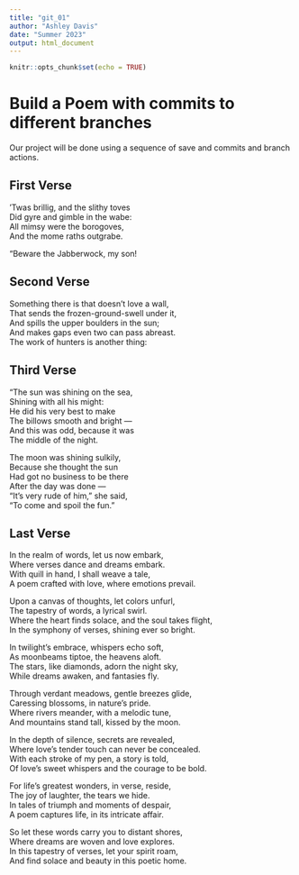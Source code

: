 ```yaml
---
title: "git_01"
author: "Ashley Davis"
date: "Summer 2023"
output: html_document
---
```


```r
knitr::opts_chunk$set(echo = TRUE)
```
# Build a Poem with commits to different branches
Our project will be done using a sequence of save and commits and branch actions.
<!-- Do not modify or change any text in "!--" bracketed areas such as this --- these are instructions to
you, if you change any of this the git program will notice it and compromise your git merging strategy !-->

## First Verse 
<!--Put the first five lines of a poem by Lewis Carrol in this section!-->

’Twas brillig, and the slithy toves  
      Did gyre and gimble in the wabe:  
All mimsy were the borogoves,  
      And the mome raths outgrabe.  

“Beware the Jabberwock, my son!  

## Second Verse
<!--Put the first five lines of a poem by Robert Frost here!-->

Something there is that doesn’t love a wall,  
That sends the frozen-ground-swell under it,  
And spills the upper boulders in the sun;  
And makes gaps even two can pass abreast.  
The work of hunters is another thing:   

## Third Verse
<!--Put the first two verses of The Walrus and the Carpenter here!-->

"The sun was shining on the sea,  
      Shining with all his might:  
He did his very best to make  
      The billows smooth and bright —  
And this was odd, because it was  
      The middle of the night.  

The moon was shining sulkily,  
      Because she thought the sun  
Had got no business to be there  
      After the day was done —  
"It's very rude of him," she said,  
      "To come and spoil the fun."  

## Last Verse
<!--Put a short poem you created using chatGPT of 20 to 30 lines,here!-->

In the realm of words, let us now embark,  
Where verses dance and dreams embark.  
With quill in hand, I shall weave a tale,  
A poem crafted with love, where emotions prevail.  

Upon a canvas of thoughts, let colors unfurl,  
The tapestry of words, a lyrical swirl.  
Where the heart finds solace, and the soul takes flight,  
In the symphony of verses, shining ever so bright.  

In twilight's embrace, whispers echo soft,  
As moonbeams tiptoe, the heavens aloft.  
The stars, like diamonds, adorn the night sky,  
While dreams awaken, and fantasies fly.  

Through verdant meadows, gentle breezes glide,  
Caressing blossoms, in nature's pride.  
Where rivers meander, with a melodic tune,  
And mountains stand tall, kissed by the moon.  

In the depth of silence, secrets are revealed,  
Where love's tender touch can never be concealed.  
With each stroke of my pen, a story is told,  
Of love's sweet whispers and the courage to be bold.  

For life's greatest wonders, in verse, reside,  
The joy of laughter, the tears we hide.  
In tales of triumph and moments of despair,  
A poem captures life, in its intricate affair.  

So let these words carry you to distant shores,  
Where dreams are woven and love explores.  
In this tapestry of verses, let your spirit roam,  
And find solace and beauty in this poetic home.  
